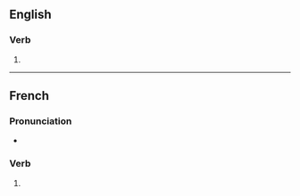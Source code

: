 {{also|compactifiés}}
==English==

===Verb===
{{head|en|verb form}}

# {{en-third-person singular of|compactify}}

----

==French==

===Pronunciation===
* {{homophones|fr|compactifie|compactifient}}

===Verb===
{{head|fr|verb form}}

# {{inflection of|fr|compactifier||2|s|pres|ind//sub}}